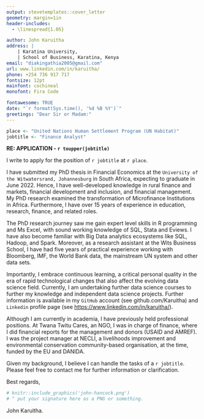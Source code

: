 ```yaml
---
output: stevetemplates::cover_letter
geometry: margin=1in
header-includes:
  - \linespread{1.05}

author: John Karuitha
address: |
    | Karatina University,
    | School of Business, Karatina, Kenya
email: "diakingathia2005@gmail.com"
url: www.linkedin.com/in/karuitha/
phone: +254 736 917 717
fontsize: 12pt
mainfont: cochineal
monofont: Fira Code

fontawesome: TRUE
date: "`r format(Sys.time(), '%d %B %Y')`"
greetings: "Dear Sir or Madam:"
---
```


```r


place <- "United Nations Human Settlement Program (UN Habitat)"
jobtitle <- "Finance Analyst"


```

**RE: APPLICATION - `r toupper(jobtitle)`**

I write to apply for the position of `r jobtitle` at `r place`.

I have submitted my PhD thesis in Financial Economics at the `University of the Witwatersrand, Johannesburg` in South Africa, expecting to graduate in June 2022. Hence, I have well-developed knowledge in rural finance and markets, financial development and inclusion, and financial management.  My PhD research examined the transformation of Microfinance Institutions in Africa. Furthermore, I have over 15 years of experience in education, research, finance, and related roles. 

The PhD research journey saw me gain expert level skills in R programming and Ms Excel, with sound working knowledge of SQL, Stata and Eviews. I have also become familiar with Big Data analytics ecosystems like SQL, Hadoop, and Spark. Moreover, as a research assistant at the Wits Business School, I have had five years of practical experience working with Bloomberg, IMF, the World Bank data, the mainstream UN system and other data sets.  

Importantly, I embrace continuous learning, a critical personal quality in the era of rapid technological changes that also affect the evolving data science field. Currently, I am undertaking further data science courses to further my knowledge and independent data science projects. Further information is available in my `GitHub` account (see github.com/Karuitha) and `Linkedin` profile page (see <https://www.linkedin.com/in/karuitha/>). 

Although I am currently in academia, I have previously held professional positions. At Twana Twitu Cares, an NGO, I was in charge of finance, where I did financial reports for the management and donors (USAID and AMREF). I was the project manager at NECLI, a livelihoods improvement and environmental conservation community-based organisation, at the time, funded by the EU and DANIDA. 

Given my background, I believe I can handle the tasks of a `r jobtitle`. Please feel free to contact me for further information or clarification. 


Best regards,

```r
# knitr::include_graphics('john-hancock.png')
# ^ put your signature here as a PNG or something.
```

John Karuitha.
